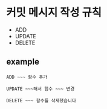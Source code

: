 # 커밋 메시지 작성 규칙

- ADD
- UPDATE
- DELETE

## example

`ADD ~~~ 함수 추가`

`UPDATE ~~~해서 함수 ~~~ 변경`

`DELETE ~~~ 함수를 삭제했습니다`
